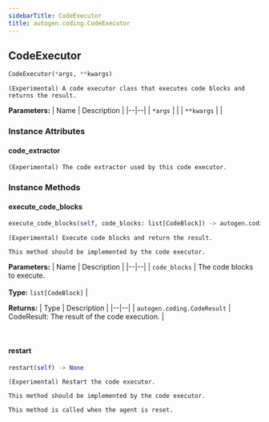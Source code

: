 ```yaml
---
sidebarTitle: CodeExecutor
title: autogen.coding.CodeExecutor
---
```

<h2 id="autogen.coding.CodeExecutor" class="doc doc-heading">
    <code class="doc-symbol doc-symbol-heading doc-symbol-class"></code>
    <span class="doc doc-object-name doc-class-name">CodeExecutor</span>
    <a href="#autogen.coding.CodeExecutor" class="headerlink" title="Permanent link"></a>
</h2>

```python
CodeExecutor(*args, **kwargs)
```

    (Experimental) A code executor class that executes code blocks and returns the result.

<b>Parameters:</b>
| Name | Description |
|--|--|
| `*args` |  |
| `**kwargs` |  |

### Instance Attributes

<code class="doc-symbol doc-symbol-heading doc-symbol-attribute"></code>
#### code_extractor
<a href="#autogen.coding.CodeExecutor.code_extractor" class="headerlink" title="Permanent link"></a>

    (Experimental) The code extractor used by this code executor.

### Instance Methods

<code class="doc-symbol doc-symbol-heading doc-symbol-method"></code>
#### execute_code_blocks
<a href="#autogen.coding.CodeExecutor.execute_code_blocks" class="headerlink" title="Permanent link"></a>

```python
execute_code_blocks(self, code_blocks: list[CodeBlock]) -> autogen.coding.CodeResult
```

    (Experimental) Execute code blocks and return the result.
    
    This method should be implemented by the code executor.

<b>Parameters:</b>
| Name | Description |
|--|--|
| `code_blocks` | The code blocks to execute.<br/><br/>**Type:** `list[CodeBlock]` |

<b>Returns:</b>
| Type | Description |
|--|--|
| `autogen.coding.CodeResult` | CodeResult: The result of the code execution. |

<br />

<code class="doc-symbol doc-symbol-heading doc-symbol-method"></code>
#### restart
<a href="#autogen.coding.CodeExecutor.restart" class="headerlink" title="Permanent link"></a>

```python
restart(self) -> None
```

    (Experimental) Restart the code executor.
    
    This method should be implemented by the code executor.
    
    This method is called when the agent is reset.

<br />